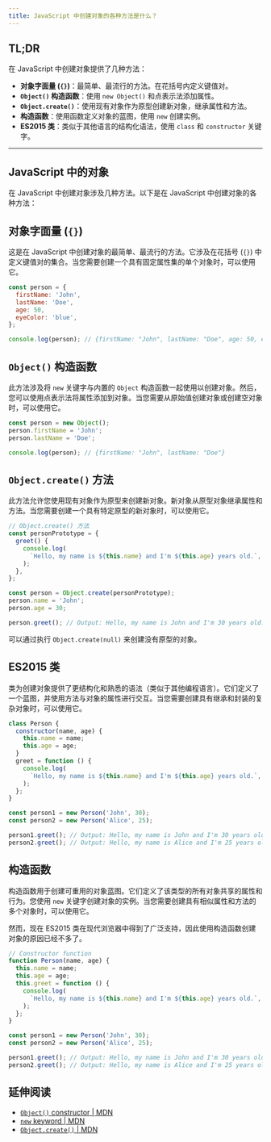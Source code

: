 ```yaml
---
title: JavaScript 中创建对象的各种方法是什么？
---
```


## TL;DR

在 JavaScript 中创建对象提供了几种方法：

* **对象字面量 (`{}`)**：最简单、最流行的方法。在花括号内定义键值对。
* **`Object()` 构造函数**：使用 `new Object()` 和点表示法添加属性。
* **`Object.create()`**：使用现有对象作为原型创建新对象，继承属性和方法。
* **构造函数**：使用函数定义对象的蓝图，使用 `new` 创建实例。
* **ES2015 类**：类似于其他语言的结构化语法，使用 `class` 和 `constructor` 关键字。

***

## JavaScript 中的对象

在 JavaScript 中创建对象涉及几种方法。以下是在 JavaScript 中创建对象的各种方法：

## 对象字面量 (`{}`)

这是在 JavaScript 中创建对象的最简单、最流行的方法。它涉及在花括号 (`{}`) 中定义键值对的集合。当您需要创建一个具有固定属性集的单个对象时，可以使用它。

```js live
const person = {
  firstName: 'John',
  lastName: 'Doe',
  age: 50,
  eyeColor: 'blue',
};

console.log(person); // {firstName: "John", lastName: "Doe", age: 50, eyeColor: "blue"}
```

## `Object()` 构造函数

此方法涉及将 `new` 关键字与内置的 `Object` 构造函数一起使用以创建对象。然后，您可以使用点表示法将属性添加到对象。当您需要从原始值创建对象或创建空对象时，可以使用它。

```js live
const person = new Object();
person.firstName = 'John';
person.lastName = 'Doe';

console.log(person); // {firstName: "John", lastName: "Doe"}
```

## `Object.create()` 方法

此方法允许您使用现有对象作为原型来创建新对象。新对象从原型对象继承属性和方法。当您需要创建一个具有特定原型的新对象时，可以使用它。

```js live
// Object.create() 方法
const personPrototype = {
  greet() {
    console.log(
      `Hello, my name is ${this.name} and I'm ${this.age} years old.`,
    );
  },
};

const person = Object.create(personPrototype);
person.name = 'John';
person.age = 30;

person.greet(); // Output: Hello, my name is John and I'm 30 years old.
```

可以通过执行 `Object.create(null)` 来创建没有原型的对象。

## ES2015 类

类为创建对象提供了更结构化和熟悉的语法（类似于其他编程语言）。它们定义了一个蓝图，并使用方法与对象的属性进行交互。当您需要创建具有继承和封装的复杂对象时，可以使用它。

```js live
class Person {
  constructor(name, age) {
    this.name = name;
    this.age = age;
  }
  greet = function () {
    console.log(
      `Hello, my name is ${this.name} and I'm ${this.age} years old.`,
    );
  };
}

const person1 = new Person('John', 30);
const person2 = new Person('Alice', 25);

person1.greet(); // Output: Hello, my name is John and I'm 30 years old.
person2.greet(); // Output: Hello, my name is Alice and I'm 25 years old.
```

## 构造函数

构造函数用于创建可重用的对象蓝图。它们定义了该类型的所有对象共享的属性和行为。您使用 `new` 关键字创建对象的实例。当您需要创建具有相似属性和方法的多个对象时，可以使用它。

然而，现在 ES2015 类在现代浏览器中得到了广泛支持，因此使用构造函数创建对象的原因已经不多了。

```js live
// Constructor function
function Person(name, age) {
  this.name = name;
  this.age = age;
  this.greet = function () {
    console.log(
      `Hello, my name is ${this.name} and I'm ${this.age} years old.`,
    );
  };
}

const person1 = new Person('John', 30);
const person2 = new Person('Alice', 25);

person1.greet(); // Output: Hello, my name is John and I'm 30 years old.
person2.greet(); // Output: Hello, my name is Alice and I'm 25 years old.
```

## 延伸阅读

* [`Object()` constructor | MDN](https://developer.mozilla.org/en-US/docs/Web/JavaScript/Reference/Global_Objects/Object/Object)
* [`new` keyword | MDN](https://developer.mozilla.org/en-US/docs/Web/JavaScript/Reference/Operators/new)
* [`Object.create()` | MDN](https://developer.mozilla.org/en-US/docs/Web/JavaScript/Reference/Global_Objects/Object/create)

